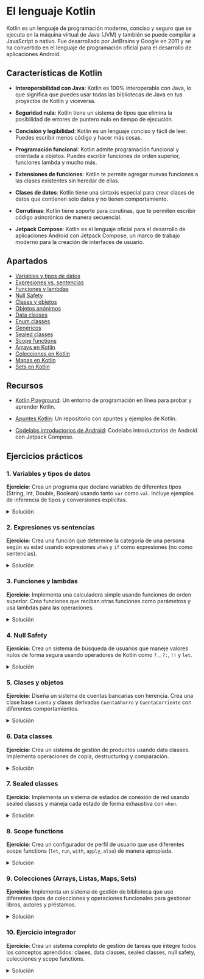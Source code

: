 
# El lenguaje Kotlin

Kotlin es un lenguaje de programación moderno, conciso y seguro que se ejecuta en la máquina virtual de Java (JVM) y también se puede compilar a JavaScript o nativo. Fue desarrollado por JetBrains y Google en 2011 y se ha convertido en el lenguaje de programación oficial para el desarrollo de aplicaciones Android.

## Características de Kotlin

- **Interoperabilidad con Java**: Kotlin es 100% interoperable con Java, lo que significa que puedes usar todas las bibliotecas de Java en tus proyectos de Kotlin y viceversa. 

- **Seguridad nula**: Kotlin tiene un sistema de tipos que elimina la posibilidad de errores de puntero nulo en tiempo de ejecución.

- **Concisión y legibilidad**: Kotlin es un lenguaje conciso y fácil de leer. Puedes escribir menos código y hacer más cosas.   

- **Programación funcional**: Kotlin admite programación funcional y orientada a objetos. Puedes escribir funciones de orden superior, funciones lambda y mucho más.    

- **Extensiones de funciones**: Kotlin te permite agregar nuevas funciones a las clases existentes sin heredar de ellas.    

- **Clases de datos**: Kotlin tiene una sintaxis especial para crear clases de datos que contienen solo datos y no tienen comportamiento.   

- **Corrutinas**: Kotlin tiene soporte para corutinas, que te permiten escribir código asincrónico de manera secuencial.    

- **Jetpack Compose**: Kotlin es el lenguaje oficial para el desarrollo de aplicaciones Android con Jetpack Compose, un marco de trabajo moderno para la creación de interfaces de usuario. 

## Apartados

- [Variables y tipos de datos](./11-variables-tipos-datos.mdx)
- [Expresiones vs. sentencias](./12-expresiones-vs-sentencias.mdx)
- [Funciones y lambdas](./13-funciones-lambdas.mdx)
- [Null Safety](./14-null-safety.mdx)
- [Clases y objetos](./21-poo.mdx)
- [Objetos anónimos](./22-objetos-anonimos.mdx)
- [Data classes](./23-data-classes.mdx)
- [Enum classes](./24-enum-classes.mdx)
- [Genéricos](./25-genericos.mdx)
- [Sealed classes](./26-sealed-classes.mdx)
- [Scope functions](./31-scope-functions.mdx)
- [Arrays en Kotlin](./41-arrays.mdx)
- [Colecciones en Kotlin](./42-listas.mdx)
- [Mapas en Kotlin](./43-maps.mdx)
- [Sets en Kotlin](./44-sets.mdx)

## Recursos

- [Kotlin Playground](https://play.kotlinlang.org/): Un entorno de programación en línea para probar y aprender Kotlin.

- [Apuntes Kotlin](https://github.com/resuacode/kotlin-apuntes): Un repositorio con apuntes y ejemplos de Kotlin.

- [Codelabs introductorios de Android](https://developer.android.com/courses/android-basics-compose/unit-1?hl=es-419): Codelabs introductorios de Android con Jetpack Compose.

## Ejercicios prácticos

### 1. Variables y tipos de datos

**Ejercicio**: Crea un programa que declare variables de diferentes tipos (String, Int, Double, Boolean) usando tanto `var` como `val`. Incluye ejemplos de inferencia de tipos y conversiones explícitas.

<details>
<summary>Solución</summary>

```kotlin
fun main() {
    // Variables inmutables (val)
    val nombre: String = "Juan"
    val edad = 25 // Inferencia de tipo Int
    val altura = 1.75 // Inferencia de tipo Double
    val esEstudiante: Boolean = true
    
    // Variables mutables (var)
    var saldo = 1000.0
    var intentos = 0
    
    // Conversiones explícitas
    val edadString = edad.toString()
    val alturaInt = altura.toInt()
    
    println("Nombre: $nombre")
    println("Edad: $edad años")
    println("Altura: $altura metros")
    println("Es estudiante: $esEstudiante")
    println("Saldo actual: $saldo€")
    
    // Modificando variables mutables
    saldo -= 50.0
    intentos++
    
    println("Nuevo saldo: $saldo€")
    println("Intentos realizados: $intentos")
}
```

</details>

### 2. Expresiones vs sentencias

**Ejercicio**: Crea una función que determine la categoría de una persona según su edad usando expresiones `when` y `if` como expresiones (no como sentencias).

<details>
<summary>Solución</summary>

```kotlin
fun categoriaPersona(edad: Int): String {
    return when {
        edad < 0 -> "Edad inválida"
        edad <= 12 -> "Niño"
        edad <= 17 -> "Adolescente"
        edad <= 64 -> "Adulto"
        else -> "Adulto mayor"
    }
}

fun descuentoEntrada(edad: Int): Double {
    return if (edad < 18 || edad >= 65) 0.5 else 1.0
}

fun main() {
    val edades = listOf(5, 16, 25, 70, -1)
    
    edades.forEach { edad ->
        val categoria = categoriaPersona(edad)
        val descuento = descuentoEntrada(edad)
        println("Edad: $edad -> Categoría: $categoria, Descuento: ${(1-descuento)*100}%")
    }
}
```

</details>

### 3. Funciones y lambdas

**Ejercicio**: Implementa una calculadora simple usando funciones de orden superior. Crea funciones que reciban otras funciones como parámetros y usa lambdas para las operaciones.

<details>
<summary>Solución</summary>

```kotlin
fun calculadora(a: Double, b: Double, operacion: (Double, Double) -> Double): Double {
    return operacion(a, b)
}

fun aplicarOperaciones(numeros: List<Double>, operacion: (Double) -> Double): List<Double> {
    return numeros.map(operacion)
}

fun main() {
    val num1 = 10.0
    val num2 = 3.0
    
    // Usando lambdas
    val suma = calculadora(num1, num2) { x, y -> x + y }
    val resta = calculadora(num1, num2) { x, y -> x - y }
    val multiplicacion = calculadora(num1, num2) { x, y -> x * y }
    val division = calculadora(num1, num2) { x, y -> if (y != 0.0) x / y else 0.0 }
    
    println("$num1 + $num2 = $suma")
    println("$num1 - $num2 = $resta")
    println("$num1 × $num2 = $multiplicacion")
    println("$num1 ÷ $num2 = $division")
    
    // Aplicar operaciones a una lista
    val numeros = listOf(1.0, 2.0, 3.0, 4.0, 5.0)
    val cuadrados = aplicarOperaciones(numeros) { it * it }
    val dobles = aplicarOperaciones(numeros) { it * 2 }
    
    println("Números originales: $numeros")
    println("Cuadrados: $cuadrados")
    println("Dobles: $dobles")
}
```

</details>

### 4. Null Safety

**Ejercicio**: Crea un sistema de búsqueda de usuarios que maneje valores nulos de forma segura usando operadores de Kotlin como `?.`, `?:`, `!!` y `let`.

<details>
<summary>Solución</summary>

```kotlin
data class Usuario(val id: Int, val nombre: String, val email: String?)

class RepositorioUsuarios {
    private val usuarios = listOf(
        Usuario(1, "Ana", "ana@email.com"),
        Usuario(2, "Carlos", null),
        Usuario(3, "María", "maria@email.com")
    )
    
    fun buscarPorId(id: Int): Usuario? {
        return usuarios.find { it.id == id }
    }
    
    fun buscarPorNombre(nombre: String): Usuario? {
        return usuarios.find { it.nombre.equals(nombre, ignoreCase = true) }
    }
}

fun procesarUsuario(usuario: Usuario?): String {
    return usuario?.let { u ->
        val emailInfo = u.email?.let { "Email: $it" } ?: "Sin email"
        "Usuario: ${u.nombre} (ID: ${u.id}) - $emailInfo"
    } ?: "Usuario no encontrado"
}

fun main() {
    val repo = RepositorioUsuarios()
    
    // Búsqueda segura por ID
    val usuario1 = repo.buscarPorId(1)
    val usuario999 = repo.buscarPorId(999)
    
    println(procesarUsuario(usuario1))
    println(procesarUsuario(usuario999))
    
    // Uso de operador Elvis
    val nombreUsuario = usuario1?.nombre ?: "Anónimo"
    println("Nombre: $nombreUsuario")
    
    // Uso seguro de let
    repo.buscarPorId(2)?.let { usuario ->
        println("Usuario encontrado: ${usuario.nombre}")
        usuario.email?.let { email ->
            println("Enviando email a: $email")
        } ?: println("No se puede enviar email, dirección no disponible")
    }
}
```

</details>

### 5. Clases y objetos

**Ejercicio**: Diseña un sistema de cuentas bancarias con herencia. Crea una clase base `Cuenta` y clases derivadas `CuentaAhorro` y `CuentaCorriente` con diferentes comportamientos.

<details>
<summary>Solución</summary>

```kotlin
abstract class Cuenta(
    val numeroCuenta: String,
    val titular: String,
    protected var saldo: Double = 0.0
) {
    abstract fun calcularInteres(): Double
    
    open fun depositar(cantidad: Double): Boolean {
        return if (cantidad > 0) {
            saldo += cantidad
            println("Depósito de $cantidad€ realizado. Nuevo saldo: $saldo€")
            true
        } else {
            println("La cantidad debe ser positiva")
            false
        }
    }
    
    abstract fun retirar(cantidad: Double): Boolean
    
    fun consultarSaldo(): Double = saldo
    
    override fun toString(): String {
        return "Cuenta $numeroCuenta - Titular: $titular - Saldo: $saldo€"
    }
}

class CuentaAhorro(
    numeroCuenta: String,
    titular: String,
    saldoInicial: Double = 0.0,
    private val tasaInteres: Double = 0.02
) : Cuenta(numeroCuenta, titular, saldoInicial) {
    
    override fun calcularInteres(): Double = saldo * tasaInteres
    
    override fun retirar(cantidad: Double): Boolean {
        return if (cantidad > 0 && cantidad <= saldo) {
            saldo -= cantidad
            println("Retiro de $cantidad€ realizado. Nuevo saldo: $saldo€")
            true
        } else {
            println("Fondos insuficientes o cantidad inválida")
            false
        }
    }
}

class CuentaCorriente(
    numeroCuenta: String,
    titular: String,
    saldoInicial: Double = 0.0,
    private val limiteSobregiro: Double = 500.0
) : Cuenta(numeroCuenta, titular, saldoInicial) {
    
    override fun calcularInteres(): Double = 0.0 // Sin intereses
    
    override fun retirar(cantidad: Double): Boolean {
        val saldoDisponible = saldo + limiteSobregiro
        return if (cantidad > 0 && cantidad <= saldoDisponible) {
            saldo -= cantidad
            println("Retiro de $cantidad€ realizado. Nuevo saldo: $saldo€")
            true
        } else {
            println("Límite de sobregiro excedido o cantidad inválida")
            false
        }
    }
}

fun main() {
    val cuentaAhorro = CuentaAhorro("AH001", "María González", 1000.0)
    val cuentaCorriente = CuentaCorriente("CC001", "Juan Pérez", 500.0, 300.0)
    
    println(cuentaAhorro)
    println(cuentaCorriente)
    
    cuentaAhorro.depositar(200.0)
    cuentaAhorro.retirar(150.0)
    println("Interés generado: ${cuentaAhorro.calcularInteres()}€")
    
    cuentaCorriente.retirar(700.0) // Usa sobregiro
    cuentaCorriente.retirar(200.0) // Excede límite
}
```

</details>

### 6. Data classes

**Ejercicio**: Crea un sistema de gestión de productos usando data classes. Implementa operaciones de copia, destructuring y comparación.

<details>
<summary>Solución</summary>

```kotlin
data class Producto(
    val id: Int,
    val nombre: String,
    val precio: Double,
    val categoria: String,
    val stock: Int = 0
) {
    fun aplicarDescuento(porcentaje: Double): Producto {
        val nuevoPrecio = precio * (1 - porcentaje / 100)
        return copy(precio = nuevoPrecio)
    }
    
    fun estaDisponible(): Boolean = stock > 0
}

data class Pedido(
    val id: Int,
    val productos: List<Producto>,
    val fecha: String
) {
    fun calcularTotal(): Double = productos.sumOf { it.precio }
    
    fun contarProductos(): Int = productos.size
}

fun main() {
    // Crear productos
    val laptop = Producto(1, "Laptop Gaming", 1200.0, "Electrónicos", 5)
    val mouse = Producto(2, "Mouse Inalámbrico", 25.0, "Accesorios", 10)
    val teclado = Producto(3, "Teclado Mecánico", 80.0, "Accesorios", 3)
    
    println("Producto original:")
    println(laptop)
    
    // Usar copy para crear variaciones
    val laptopOferta = laptop.aplicarDescuento(15.0)
    val laptopSinStock = laptop.copy(stock = 0)
    
    println("\nProducto con descuento:")
    println(laptopOferta)
    
    // Destructuring
    val (id, nombre, precio, categoria, stock) = laptop
    println("\nDestructuring:")
    println("ID: $id, Nombre: $nombre, Precio: $precio€")
    
    // Comparación automática
    val laptopCopia = laptop.copy()
    println("\n¿Son iguales? ${laptop == laptopCopia}")
    println("¿Mismo hash? ${laptop.hashCode() == laptopCopia.hashCode()}")
    
    // Crear pedido
    val pedido = Pedido(
        1, 
        listOf(laptop, mouse, teclado),
        "2024-01-15"
    )
    
    println("\nPedido:")
    println("Total productos: ${pedido.contarProductos()}")
    println("Total a pagar: ${pedido.calcularTotal()}€")
    
    // Usar destructuring en listas
    pedido.productos.forEach { (id, nombre, precio) ->
        println("- $nombre: $precio€")
    }
}
```

</details>

### 7. Sealed classes

**Ejercicio**: Implementa un sistema de estados de conexión de red usando sealed classes y maneja cada estado de forma exhaustiva con `when`.

<details>
<summary>Solución</summary>

```kotlin
sealed class EstadoRed {
    object Desconectado : EstadoRed()
    object Conectando : EstadoRed()
    data class Conectado(val velocidad: Int, val tipo: String) : EstadoRed()
    data class Error(val mensaje: String, val codigo: Int) : EstadoRed()
    data class Reconectando(val intento: Int, val maxIntentos: Int) : EstadoRed()
}

class GestorRed {
    private var estadoActual: EstadoRed = EstadoRed.Desconectado
    
    fun cambiarEstado(nuevoEstado: EstadoRed) {
        estadoActual = nuevoEstado
        mostrarEstado()
    }
    
    fun mostrarEstado() {
        val mensaje = when (val estado = estadoActual) {
            is EstadoRed.Desconectado -> {
                "❌ Sin conexión a internet"
            }
            is EstadoRed.Conectando -> {
                "🔄 Estableciendo conexión..."
            }
            is EstadoRed.Conectado -> {
                "✅ Conectado - ${estado.tipo} a ${estado.velocidad} Mbps"
            }
            is EstadoRed.Error -> {
                "⚠️ Error ${estado.codigo}: ${estado.mensaje}"
            }
            is EstadoRed.Reconectando -> {
                "🔄 Reintentando conexión (${estado.intento}/${estado.maxIntentos})"
            }
        }
        println(mensaje)
    }
    
    fun puedeDescargar(): Boolean {
        return when (estadoActual) {
            is EstadoRed.Conectado -> true
            else -> false
        }
    }
    
    fun obtenerVelocidad(): Int? {
        return when (val estado = estadoActual) {
            is EstadoRed.Conectado -> estado.velocidad
            else -> null
        }
    }
}

fun main() {
    val gestor = GestorRed()
    
    // Simular diferentes estados
    gestor.cambiarEstado(EstadoRed.Conectando)
    
    gestor.cambiarEstado(EstadoRed.Error("Timeout de conexión", 408))
    
    gestor.cambiarEstado(EstadoRed.Reconectando(1, 3))
    gestor.cambiarEstado(EstadoRed.Reconectando(2, 3))
    
    gestor.cambiarEstado(EstadoRed.Conectado(100, "WiFi"))
    
    println("\n¿Puede descargar? ${gestor.puedeDescargar()}")
    println("Velocidad actual: ${gestor.obtenerVelocidad()} Mbps")
    
    gestor.cambiarEstado(EstadoRed.Desconectado)
    println("¿Puede descargar? ${gestor.puedeDescargar()}")
}
```

</details>

### 8. Scope functions

**Ejercicio**: Crea un configurador de perfil de usuario que use diferentes scope functions (`let`, `run`, `with`, `apply`, `also`) de manera apropiada.

<details>
<summary>Solución</summary>

```kotlin
data class PerfilUsuario(
    var nombre: String = "",
    var email: String = "",
    var edad: Int = 0,
    var biografia: String = "",
    var preferencias: MutableMap<String, Any> = mutableMapOf()
) {
    fun esValido(): Boolean = nombre.isNotBlank() && email.contains("@") && edad > 0
}

class ConfiguradorPerfil {
    
    fun crearPerfilBasico(nombre: String, email: String): PerfilUsuario? {
        return nombre.takeIf { it.isNotBlank() }?.let { nombreValido ->
            email.takeIf { it.contains("@") }?.let { emailValido ->
                PerfilUsuario().apply {
                    this.nombre = nombreValido
                    this.email = emailValido
                }
            }
        }
    }
    
    fun configurarPerfil(perfil: PerfilUsuario, configuracion: PerfilUsuario.() -> Unit): PerfilUsuario {
        return perfil.apply(configuracion)
    }
    
    fun validarYProcesar(perfil: PerfilUsuario?): String {
        return perfil?.takeIf { it.esValido() }?.run {
            "Perfil válido para $nombre ($email)"
        } ?: "Perfil inválido o nulo"
    }
}

fun main() {
    val configurador = ConfiguradorPerfil()
    
    // Usando let para transformación segura
    val perfil1 = configurador.crearPerfilBasico("Ana García", "ana@email.com")?.let { perfil ->
        configurador.configurarPerfil(perfil) {
            edad = 28
            biografia = "Desarrolladora de software apasionada por Kotlin"
            preferencias["tema"] = "oscuro"
            preferencias["idioma"] = "español"
        }
    }
    
    // Usando also para efectos secundarios
    perfil1?.also { 
        println("Perfil creado exitosamente")
        println("Datos: $it")
    }
    
    // Usando run para ejecutar bloque con contexto
    val mensaje = perfil1?.run {
        with(preferencias) {
            "Usuario $nombre prefiere tema ${get("tema")} en ${get("idioma")}"
        }
    } ?: "No hay información de preferencias"
    
    println(mensaje)
    
    // Usando let para operaciones condicionales
    perfil1?.preferencias?.get("tema")?.let { tema ->
        println("Aplicando tema: $tema")
    }
    
    // Validación final
    println(configurador.validarYProcesar(perfil1))
    
    // Ejemplo con perfil inválido
    val perfilInvalido = PerfilUsuario(nombre = "", email = "email-invalido")
    println(configurador.validarYProcesar(perfilInvalido))
}
```

</details>

### 9. Colecciones (Arrays, Listas, Maps, Sets)

**Ejercicio**: Implementa un sistema de gestión de biblioteca que use diferentes tipos de colecciones y operaciones funcionales para gestionar libros, autores y préstamos.

<details>
<summary>Solución</summary>

```kotlin
data class Libro(
    val isbn: String,
    val titulo: String,
    val autor: String,
    val año: Int,
    val genero: String
)

data class Prestamo(
    val isbn: String,
    val usuario: String,
    val fechaPrestamo: String,
    val fechaDevolucion: String? = null
)

class Biblioteca {
    private val libros = mutableListOf<Libro>()
    private val prestamos = mutableListOf<Prestamo>()
    private val autoresPorGenero = mutableMapOf<String, MutableSet<String>>()
    
    fun agregarLibro(libro: Libro) {
        libros.add(libro)
        autoresPorGenero.getOrPut(libro.genero) { mutableSetOf() }.add(libro.autor)
    }
    
    fun buscarPorAutor(autor: String): List<Libro> {
        return libros.filter { it.autor.contains(autor, ignoreCase = true) }
    }
    
    fun buscarPorGenero(genero: String): List<Libro> {
        return libros.filter { it.genero.equals(genero, ignoreCase = true) }
    }
    
    fun obtenerLibrosDisponibles(): List<Libro> {
        val librosEnPrestamo = prestamos
            .filter { it.fechaDevolucion == null }
            .map { it.isbn }
            .toSet()
        
        return libros.filterNot { it.isbn in librosEnPrestamo }
    }
    
    fun prestarLibro(isbn: String, usuario: String, fecha: String): Boolean {
        val libroDisponible = obtenerLibrosDisponibles().any { it.isbn == isbn }
        return if (libroDisponible) {
            prestamos.add(Prestamo(isbn, usuario, fecha))
            true
        } else {
            false
        }
    }
    
    fun devolverLibro(isbn: String, fechaDevolucion: String): Boolean {
        val prestamo = prestamos.find { it.isbn == isbn && it.fechaDevolucion == null }
        return prestamo?.let {
            prestamos[prestamos.indexOf(it)] = it.copy(fechaDevolucion = fechaDevolucion)
            true
        } ?: false
    }
    
    fun obtenerEstadisticas(): Map<String, Any> {
        val totalLibros = libros.size
        val librosPrestados = prestamos.count { it.fechaDevolucion == null }
        val autorMasPopular = libros.groupBy { it.autor }
            .maxByOrNull { it.value.size }?.key ?: "N/A"
        
        return mapOf(
            "totalLibros" to totalLibros,
            "librosDisponibles" to (totalLibros - librosPrestados),
            "librosPrestados" to librosPrestados,
            "autorMasPopular" to autorMasPopular,
            "generos" to autoresPorGenero.keys.toList()
        )
    }
    
    fun obtenerLibrosPorDecada(): Map<String, List<Libro>> {
        return libros.groupBy { "${(it.año / 10) * 10}s" }
    }
}

fun main() {
    val biblioteca = Biblioteca()
    
    // Agregar libros
    arrayOf(
        Libro("978-1", "Cien años de soledad", "Gabriel García Márquez", 1967, "Realismo mágico"),
        Libro("978-2", "1984", "George Orwell", 1949, "Distopía"),
        Libro("978-3", "El amor en los tiempos del cólera", "Gabriel García Márquez", 1985, "Romance"),
        Libro("978-4", "Rebelión en la granja", "George Orwell", 1945, "Fábula"),
        Libro("978-5", "Crónica de una muerte anunciada", "Gabriel García Márquez", 1981, "Novela")
    ).forEach { biblioteca.agregarLibro(it) }
    
    // Buscar libros
    println("=== Libros de García Márquez ===")
    biblioteca.buscarPorAutor("García Márquez").forEach { libro ->
        println("${libro.titulo} (${libro.año})")
    }
    
    // Realizar préstamos
    println("\n=== Préstamos ===")
    biblioteca.prestarLibro("978-1", "Ana López", "2024-01-15")
    biblioteca.prestarLibro("978-2", "Carlos Ruiz", "2024-01-16")
    
    // Mostrar libros disponibles
    println("\n=== Libros disponibles ===")
    biblioteca.obtenerLibrosDisponibles().forEach { libro ->
        println("${libro.titulo} - ${libro.autor}")
    }
    
    // Devolver libro
    biblioteca.devolverLibro("978-1", "2024-01-30")
    
    // Estadísticas
    println("\n=== Estadísticas ===")
    val stats = biblioteca.obtenerEstadisticas()
    stats.forEach { (clave, valor) ->
        println("$clave: $valor")
    }
    
    // Libros por década
    println("\n=== Libros por década ===")
    biblioteca.obtenerLibrosPorDecada().forEach { (decada, libros) ->
        println("$decada: ${libros.map { it.titulo }}")
    }
}
```

</details>

### 10. Ejercicio integrador

**Ejercicio**: Crea un sistema completo de gestión de tareas que integre todos los conceptos aprendidos: clases, data classes, sealed classes, null safety, colecciones y scope functions.

<details>
<summary>Solución</summary>

```kotlin
import java.time.LocalDate
import java.time.format.DateTimeFormatter

sealed class Prioridad(val valor: Int, val nombre: String) {
    object Baja : Prioridad(1, "Baja")
    object Media : Prioridad(2, "Media")
    object Alta : Prioridad(3, "Alta")
    object Critica : Prioridad(4, "Crítica")
}

sealed class EstadoTarea {
    object Pendiente : EstadoTarea()
    object EnProgreso : EstadoTarea()
    object Completada : EstadoTarea()
    data class Cancelada(val motivo: String) : EstadoTarea()
}

data class Tarea(
    val id: Int,
    val titulo: String,
    val descripcion: String?,
    val prioridad: Prioridad,
    val fechaCreacion: LocalDate = LocalDate.now(),
    val fechaLimite: LocalDate?,
    var estado: EstadoTarea = EstadoTarea.Pendiente,
    val etiquetas: Set<String> = emptySet()
) {
    fun estaVencida(): Boolean = fechaLimite?.isBefore(LocalDate.now()) == true
    
    fun diasRestantes(): Int? = fechaLimite?.let { 
        java.time.temporal.ChronoUnit.DAYS.between(LocalDate.now(), it).toInt()
    }
}

class GestorTareas {
    private val tareas = mutableListOf<Tarea>()
    private var siguienteId = 1
    
    fun crearTarea(
        titulo: String,
        descripcion: String? = null,
        prioridad: Prioridad = Prioridad.Media,
        fechaLimite: LocalDate? = null,
        etiquetas: Set<String> = emptySet()
    ): Tarea? {
        return titulo.takeIf { it.isNotBlank() }?.let {
            Tarea(
                id = siguienteId++,
                titulo = it.trim(),
                descripcion = descripcion?.takeIf { desc -> desc.isNotBlank() },
                prioridad = prioridad,
                fechaLimite = fechaLimite,
                etiquetas = etiquetas
            ).also { tarea ->
                tareas.add(tarea)
                println("✅ Tarea creada: ${tarea.titulo}")
            }
        }
    }
    
    fun obtenerTarea(id: Int): Tarea? = tareas.find { it.id == id }
    
    fun actualizarEstado(id: Int, nuevoEstado: EstadoTarea): Boolean {
        return obtenerTarea(id)?.let { tarea ->
            val indice = tareas.indexOf(tarea)
            tareas[indice] = tarea.copy(estado = nuevoEstado)
            true
        } ?: false
    }
    
    fun filtrarTareas(
        estado: EstadoTarea? = null,
        prioridad: Prioridad? = null,
        etiqueta: String? = null
    ): List<Tarea> {
        return tareas.filter { tarea ->
            (estado == null || tarea.estado == estado) &&
            (prioridad == null || tarea.prioridad == prioridad) &&
            (etiqueta == null || etiqueta in tarea.etiquetas)
        }
    }
    
    fun obtenerTareasVencidas(): List<Tarea> {
        return tareas.filter { it.estaVencida() && it.estado != EstadoTarea.Completada }
    }
    
    fun obtenerResumenPorPrioridad(): Map<Prioridad, List<Tarea>> {
        return tareas.groupBy { it.prioridad }
    }
    
    fun obtenerEstadisticas(): Map<String, Any> {
        val totalTareas = tareas.size
        val completadas = tareas.count { it.estado is EstadoTarea.Completada }
        val pendientes = tareas.count { it.estado is EstadoTarea.Pendiente }
        val vencidas = obtenerTareasVencidas().size
        
        return mapOf(
            "total" to totalTareas,
            "completadas" to completadas,
            "pendientes" to pendientes,
            "vencidas" to vencidas,
            "porcentajeCompletado" to if (totalTareas > 0) (completadas * 100) / totalTareas else 0
        )
    }
    
    fun generarReporte(): String {
        return buildString {
            appendLine("=== REPORTE DE TAREAS ===")
            appendLine()
            
            // Estadísticas generales
            val stats = obtenerEstadisticas()
            appendLine("📊 Estadísticas:")
            stats.forEach { (clave, valor) ->
                appendLine("   $clave: $valor")
            }
            appendLine()
            
            // Tareas vencidas
            obtenerTareasVencidas().takeIf { it.isNotEmpty() }?.let { vencidas ->
                appendLine("⚠️ Tareas vencidas (${vencidas.size}):")
                vencidas.forEach { tarea ->
                    appendLine("   - ${tarea.titulo} (${tarea.diasRestantes()} días)")
                }
                appendLine()
            }
            
            // Tareas por prioridad
            appendLine("📋 Tareas por prioridad:")
            obtenerResumenPorPrioridad().forEach { (prioridad, tareas) ->
                appendLine("   ${prioridad.nombre}: ${tareas.size} tareas")
            }
        }
    }
}

fun main() {
    val gestor = GestorTareas().apply {
        // Crear tareas de ejemplo
        crearTarea(
            titulo = "Implementar API REST",
            descripcion = "Desarrollar endpoints para gestión de usuarios",
            prioridad = Prioridad.Alta,
            fechaLimite = LocalDate.now().plusDays(7),
            etiquetas = setOf("desarrollo", "backend")
        )
        
        crearTarea(
            titulo = "Revisar documentación",
            prioridad = Prioridad.Media,
            fechaLimite = LocalDate.now().minusDays(2), // Vencida
            etiquetas = setOf("documentación")
        )
        
        crearTarea(
            titulo = "Preparar presentación",
            descripcion = "Slides para reunión con cliente",
            prioridad = Prioridad.Critica,
            fechaLimite = LocalDate.now().plusDays(1),
            etiquetas = setOf("presentación", "cliente")
        )
    }
    
    // Actualizar estados
    gestor.actualizarEstado(1, EstadoTarea.EnProgreso)
    gestor.actualizarEstado(3, EstadoTarea.Completada)
    
    // Mostrar tareas pendientes
    println("\n=== TAREAS PENDIENTES ===")
    gestor.filtrarTareas(estado = EstadoTarea.Pendiente).forEach { tarea ->
        val diasRestantes = tarea.diasRestantes()?.let { " ($it días)" } ?: ""
        val vencida = if (tarea.estaVencida()) " [VENCIDA]" else ""
        println("${tarea.titulo} - ${tarea.prioridad.nombre}$diasRestantes$vencida")
    }
    
    // Generar reporte completo
    println("\n${gestor.generarReporte()}")
    
    // Buscar por etiqueta
    println("=== TAREAS DE DESARROLLO ===")
    gestor.filtrarTareas(etiqueta = "desarrollo").forEach { tarea ->
        println("${tarea.titulo} - Estado: ${tarea.estado::class.simpleName}")
    }
}
```

</details>
